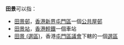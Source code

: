 '''田景'''可以指：
* [[田景邨|田景邨]]，[[香港|香港]][[新界|新界]][[屯門區|屯門區]]一個[[香港公共屋邨列表#屯門區|公共屋邨]]
* [[田景站|田景站]]，[[香港輕鐵|香港輕鐵]]一個車站
* [[田景_(選區)|田景 (選區)]]，香港[[屯門區議會|屯門區議會]]下轄的一個[[選區|選區]]
{{Disambiguation|cat=二字中国地名消歧义}}